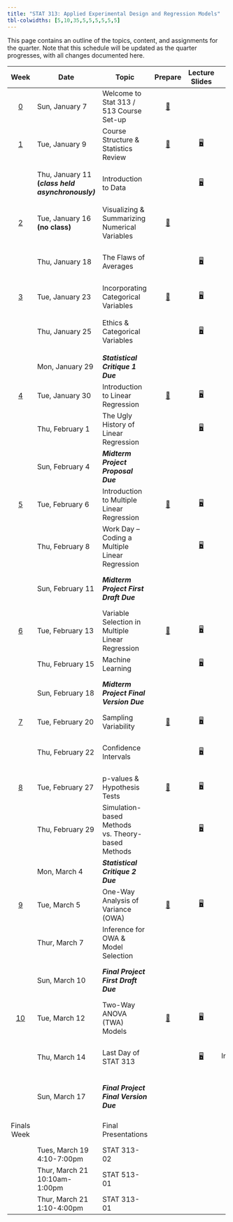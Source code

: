 ```yaml
---
title: "STAT 313: Applied Experimental Design and Regression Models"
tbl-colwidths: [5,10,35,5,5,5,5,5,5]
---
```


This page contains an outline of the topics, content, and assignments for the quarter. Note that this schedule will be updated as the quarter progresses, with all changes documented here.

::: column-screen-inset-right
+-------------------------+---------------------------------------------------+---------------------------------------------------+----------------------------------------------+---------------------------------------------------------------+------------------------------------------------------------------------------------------------------------------------------------------------+----------------------------------------------------+--------------------------------------------------------+---------------------------------------------------------------------------------------------------------------------------------------------------------------------------------------------------+
| Week                    | Date                                              | Topic                                             | Prepare                                      | Lecture Slides                                                | Activity                                                                                                                                       | Lab                                                | Critique                                               | Project                                                                                                                                                                                           |
+:=======================:+===================================================+===================================================+:============================================:+:=============================================================:+:==============================================================================================================================================:+:==================================================:+:======================================================:+:=================================================================================================================================================================================================:+
| [0](weeks/week-0.qmd)   | Sun, January 7                                    | Welcome to Stat 313 / 513 Course Set-up           | [📖](weeks/week-0.qmd "Course Set-up")       |                                                               |                                                                                                                                                |                                                    |                                                        |                                                                                                                                                                                                   |
+-------------------------+---------------------------------------------------+---------------------------------------------------+----------------------------------------------+---------------------------------------------------------------+------------------------------------------------------------------------------------------------------------------------------------------------+----------------------------------------------------+--------------------------------------------------------+---------------------------------------------------------------------------------------------------------------------------------------------------------------------------------------------------+
| [1](weeks/week-1.qmd)   | Tue, January 9                                    | Course Structure & Statistics Review              | [📖](weeks/week-1.qmd "Week 1 Coursework")   | [🖥](slides/week1-day1.qmd "Week 1 Review Lecture Slides")     |                                                                                                                                                |                                                    |                                                        |                                                                                                                                                                                                   |
+-------------------------+---------------------------------------------------+---------------------------------------------------+----------------------------------------------+---------------------------------------------------------------+------------------------------------------------------------------------------------------------------------------------------------------------+----------------------------------------------------+--------------------------------------------------------+---------------------------------------------------------------------------------------------------------------------------------------------------------------------------------------------------+
|                         | Thu, January 11 **(*class held asynchronously)*** | Introduction to Data                              |                                              | [🖥](slides/week1-day2.qmd "Week 1 Review Lab Slides")         |                                                                                                                                                | [💻](labs/lab-1.qmd "Lab 1") </br> Due January 15  |                                                        |                                                                                                                                                                                                   |
+-------------------------+---------------------------------------------------+---------------------------------------------------+----------------------------------------------+---------------------------------------------------------------+------------------------------------------------------------------------------------------------------------------------------------------------+----------------------------------------------------+--------------------------------------------------------+---------------------------------------------------------------------------------------------------------------------------------------------------------------------------------------------------+
| [2](weeks/week-2.qmd)   | Tue, January 16 **(no class)**                    | Visualizing & Summarizing Numerical Variables     | [📖](weeks/week-2.qmd "Week 2 Coursework")   |                                                               |                                                                                                                                                |                                                    |                                                        |                                                                                                                                                                                                   |
+-------------------------+---------------------------------------------------+---------------------------------------------------+----------------------------------------------+---------------------------------------------------------------+------------------------------------------------------------------------------------------------------------------------------------------------+----------------------------------------------------+--------------------------------------------------------+---------------------------------------------------------------------------------------------------------------------------------------------------------------------------------------------------+
|                         | Thu, January 18                                   | The Flaws of Averages                             |                                              | [🖥](slides/week2-day1.qmd "Week 2 Review Lecture Slides")     |                                                                                                                                                | [💻](labs/lab-2.qmd "Lab 2") </br> Due January 22  |                                                        |                                                                                                                                                                                                   |
+-------------------------+---------------------------------------------------+---------------------------------------------------+----------------------------------------------+---------------------------------------------------------------+------------------------------------------------------------------------------------------------------------------------------------------------+----------------------------------------------------+--------------------------------------------------------+---------------------------------------------------------------------------------------------------------------------------------------------------------------------------------------------------+
| [3](weeks/week-3.qmd)   | Tue, January 23                                   | Incorporating Categorical Variables               | [📖](weeks/week-3.qmd "Week 3 Courswork")    | [🖥](slides/week3-day1-alt.qmd "Week 3 Review Lecture Slides") |                                                                                                                                                |                                                    |                                                        |                                                                                                                                                                                                   |
+-------------------------+---------------------------------------------------+---------------------------------------------------+----------------------------------------------+---------------------------------------------------------------+------------------------------------------------------------------------------------------------------------------------------------------------+----------------------------------------------------+--------------------------------------------------------+---------------------------------------------------------------------------------------------------------------------------------------------------------------------------------------------------+
|                         | Thu, January 25                                   | Ethics & Categorical Variables                    |                                              | [🖥](slides/week3-day2-alt.qmd "Week 3 Review Lab Slides")     |                                                                                                                                                | [💻](labs/lab-3.qmd "Lab 3") </br> Due January 29  |                                                        |                                                                                                                                                                                                   |
+-------------------------+---------------------------------------------------+---------------------------------------------------+----------------------------------------------+---------------------------------------------------------------+------------------------------------------------------------------------------------------------------------------------------------------------+----------------------------------------------------+--------------------------------------------------------+---------------------------------------------------------------------------------------------------------------------------------------------------------------------------------------------------+
|                         | Mon, January 29                                   | ***Statistical Critique 1*** ***Due***            |                                              |                                                               |                                                                                                                                                |                                                    | [✍](critique/critique-1.qmd "Statistical Critique 1")  |                                                                                                                                                                                                   |
+-------------------------+---------------------------------------------------+---------------------------------------------------+----------------------------------------------+---------------------------------------------------------------+------------------------------------------------------------------------------------------------------------------------------------------------+----------------------------------------------------+--------------------------------------------------------+---------------------------------------------------------------------------------------------------------------------------------------------------------------------------------------------------+
| [4](weeks/week-4.qmd)   | Tue, January 30                                   | Introduction to Linear Regression                 | [📖](weeks/week-4.qmd "Week 4 Coursework")   | [🖥](slides/week4-day1.qmd "Week 4 Review Lecture Slides")     |                                                                                                                                                |                                                    |                                                        |                                                                                                                                                                                                   |
+-------------------------+---------------------------------------------------+---------------------------------------------------+----------------------------------------------+---------------------------------------------------------------+------------------------------------------------------------------------------------------------------------------------------------------------+----------------------------------------------------+--------------------------------------------------------+---------------------------------------------------------------------------------------------------------------------------------------------------------------------------------------------------+
|                         | Thu, February 1                                   | The Ugly History of Linear Regression             |                                              | [🖥](slides/week4-day2.qmd "Week 4 Review Lab Slides")         |                                                                                                                                                | [💻](labs/lab-4.qmd "Lab 4")                       |                                                        | [📁](project/midterm-proposal.qmd "Midterm Project Proposal")                                                                                                                                     |
+-------------------------+---------------------------------------------------+---------------------------------------------------+----------------------------------------------+---------------------------------------------------------------+------------------------------------------------------------------------------------------------------------------------------------------------+----------------------------------------------------+--------------------------------------------------------+---------------------------------------------------------------------------------------------------------------------------------------------------------------------------------------------------+
|                         | Sun, February 4                                   | ***Midterm Project Proposal Due***                |                                              |                                                               |                                                                                                                                                |                                                    |                                                        | [📁](project/midterm-proposal.qmd "Midterm Project Proposal")                                                                                                                                     |
+-------------------------+---------------------------------------------------+---------------------------------------------------+----------------------------------------------+---------------------------------------------------------------+------------------------------------------------------------------------------------------------------------------------------------------------+----------------------------------------------------+--------------------------------------------------------+---------------------------------------------------------------------------------------------------------------------------------------------------------------------------------------------------+
| [5](weeks/week-5.qmd)   | Tue, February 6                                   | Introduction to Multiple Linear Regression        | [📖](weeks/week-5.qmd "Week 5 Coursework")   | [🖥](slides/week5-day1.qmd "Week 5 Review Lecture Slides")     |                                                                                                                                                |                                                    |                                                        |                                                                                                                                                                                                   |
+-------------------------+---------------------------------------------------+---------------------------------------------------+----------------------------------------------+---------------------------------------------------------------+------------------------------------------------------------------------------------------------------------------------------------------------+----------------------------------------------------+--------------------------------------------------------+---------------------------------------------------------------------------------------------------------------------------------------------------------------------------------------------------+
|                         | Thu, February 8                                   | Work Day -- Coding a Multiple Linear Regression   |                                              | [🖥](slides/week5-day2.qmd "Midterm Project Warm-up Slides")   | [📋](activity/week-5-sample-selection.qmd "Sample Selection & Scope of Inference Activity")                                                    |                                                    |                                                        |                                                                                                                                                                                                   |
+-------------------------+---------------------------------------------------+---------------------------------------------------+----------------------------------------------+---------------------------------------------------------------+------------------------------------------------------------------------------------------------------------------------------------------------+----------------------------------------------------+--------------------------------------------------------+---------------------------------------------------------------------------------------------------------------------------------------------------------------------------------------------------+
|                         | Sun, February 11                                  | ***Midterm Project First Draft Due***             |                                              |                                                               |                                                                                                                                                |                                                    |                                                        | Instructions: [📁](project/midterm-project-directions.qmd "Midterm Project Instructions") </br> Grading Rubric: [✅](project/midterm-project-grading-rubric.qmd "Midterm Project Grading Rubric") |
+-------------------------+---------------------------------------------------+---------------------------------------------------+----------------------------------------------+---------------------------------------------------------------+------------------------------------------------------------------------------------------------------------------------------------------------+----------------------------------------------------+--------------------------------------------------------+---------------------------------------------------------------------------------------------------------------------------------------------------------------------------------------------------+
| [6](weeks/week-6.qmd)   | Tue, February 13                                  | Variable Selection in Multiple Linear Regression  | [📖](weeks/week-6.qmd "Week 6 Coursework")   | [🖥](slides/week6-day1.qmd "Week 6 Review Lecture Slides")     | [📋](activity/week-6-model-selection.qmd "Model Selection Activity")                                                                           |                                                    |                                                        |                                                                                                                                                                                                   |
+-------------------------+---------------------------------------------------+---------------------------------------------------+----------------------------------------------+---------------------------------------------------------------+------------------------------------------------------------------------------------------------------------------------------------------------+----------------------------------------------------+--------------------------------------------------------+---------------------------------------------------------------------------------------------------------------------------------------------------------------------------------------------------+
|                         | Thu, February 15                                  | Machine Learning                                  |                                              | [🖥](slides/week6-day2.qmd "Week 6 Lab Review Slides")         |                                                                                                                                                | [💻](labs/lab-6.qmd "Lab 6")                       |                                                        |                                                                                                                                                                                                   |
+-------------------------+---------------------------------------------------+---------------------------------------------------+----------------------------------------------+---------------------------------------------------------------+------------------------------------------------------------------------------------------------------------------------------------------------+----------------------------------------------------+--------------------------------------------------------+---------------------------------------------------------------------------------------------------------------------------------------------------------------------------------------------------+
|                         | Sun, February 18                                  | ***Midterm Project Final Version Due***           |                                              |                                                               |                                                                                                                                                |                                                    |                                                        | Instructions: [📁](project/midterm-project-directions.qmd "Midterm Project Instructions") </br> Grading Rubric: [✅](project/midterm-project-grading-rubric.qmd "Midterm Project Grading Rubric") |
+-------------------------+---------------------------------------------------+---------------------------------------------------+----------------------------------------------+---------------------------------------------------------------+------------------------------------------------------------------------------------------------------------------------------------------------+----------------------------------------------------+--------------------------------------------------------+---------------------------------------------------------------------------------------------------------------------------------------------------------------------------------------------------+
| [7](weeks/week-7.qmd)   | Tue, February 20                                  | Sampling Variability                              | [📖](weeks/week-7.qmd "Week 7 Coursework")   | [🖥](slides/week7-day1.qmd "Week 7 Review Lecture Slides")     | [📋](activity/week-7-sampling-activity.qmd "Exploring Sampling Concepts")                                                                      |                                                    |                                                        |                                                                                                                                                                                                   |
+-------------------------+---------------------------------------------------+---------------------------------------------------+----------------------------------------------+---------------------------------------------------------------+------------------------------------------------------------------------------------------------------------------------------------------------+----------------------------------------------------+--------------------------------------------------------+---------------------------------------------------------------------------------------------------------------------------------------------------------------------------------------------------+
|                         | Thu, February 22                                  | Confidence Intervals                              |                                              | [🖥](slides/week7-day2.qmd "Week 7 Lab Review Slides")         | [📋](activity/week-7-bootstrap-activity.qmd "Exploring Bootstrap Concepts")                                                                    | [💻](labs/lab-7.qmd "Lab 7") </br> Due February 26 |                                                        |                                                                                                                                                                                                   |
+-------------------------+---------------------------------------------------+---------------------------------------------------+----------------------------------------------+---------------------------------------------------------------+------------------------------------------------------------------------------------------------------------------------------------------------+----------------------------------------------------+--------------------------------------------------------+---------------------------------------------------------------------------------------------------------------------------------------------------------------------------------------------------+
| [8](weeks/week-8.qmd)   | Tue, February 27                                  | p-values & Hypothesis Tests                       | [📖](weeks/week-8.qmd "Week 8 Coursework")   | [🖥](slides/week8-day1.qmd "Week 8 Review Lecture Slides")     |                                                                                                                                                |                                                    |                                                        |                                                                                                                                                                                                   |
+-------------------------+---------------------------------------------------+---------------------------------------------------+----------------------------------------------+---------------------------------------------------------------+------------------------------------------------------------------------------------------------------------------------------------------------+----------------------------------------------------+--------------------------------------------------------+---------------------------------------------------------------------------------------------------------------------------------------------------------------------------------------------------+
|                         | Thu, February 29                                  | Simulation-based Methods vs. Theory-based Methods |                                              | [🖥](slides/week8-day2.qmd "Week 8 Lab Review Slides")         |                                                                                                                                                | [💻](labs/lab-8.qmd "Lab 8") </br> Due March 4     |                                                        |                                                                                                                                                                                                   |
+-------------------------+---------------------------------------------------+---------------------------------------------------+----------------------------------------------+---------------------------------------------------------------+------------------------------------------------------------------------------------------------------------------------------------------------+----------------------------------------------------+--------------------------------------------------------+---------------------------------------------------------------------------------------------------------------------------------------------------------------------------------------------------+
|                         | Mon, March 4                                      | ***Statistical Critique 2*** ***Due***            |                                              |                                                               |                                                                                                                                                |                                                    | [✍](critique/critique-2.qmd "Statistical Critique 2")  |                                                                                                                                                                                                   |
+-------------------------+---------------------------------------------------+---------------------------------------------------+----------------------------------------------+---------------------------------------------------------------+------------------------------------------------------------------------------------------------------------------------------------------------+----------------------------------------------------+--------------------------------------------------------+---------------------------------------------------------------------------------------------------------------------------------------------------------------------------------------------------+
| [9](weeks/week-9.qmd)   | Tue, March 5                                      | One-Way Analysis of Variance (OWA)                | [📖](weeks/week-9.qmd "Week 9 Coursework")   | [🖥](slides/week9-day1.qmd "Week 9 Review Slides")             | \                                                                                                                                              |                                                    |                                                        |                                                                                                                                                                                                   |
+-------------------------+---------------------------------------------------+---------------------------------------------------+----------------------------------------------+---------------------------------------------------------------+------------------------------------------------------------------------------------------------------------------------------------------------+----------------------------------------------------+--------------------------------------------------------+---------------------------------------------------------------------------------------------------------------------------------------------------------------------------------------------------+
|                         | Thur, March 7                                     | Inference for OWA & Model Selection               |                                              |                                                               | Selecting a OWA Model: [📋](project/final-project-help/owa-to-twa-model-selection-process.qmd "Model Selection Process for the Final Project") |                                                    |                                                        |                                                                                                                                                                                                   |
+-------------------------+---------------------------------------------------+---------------------------------------------------+----------------------------------------------+---------------------------------------------------------------+------------------------------------------------------------------------------------------------------------------------------------------------+----------------------------------------------------+--------------------------------------------------------+---------------------------------------------------------------------------------------------------------------------------------------------------------------------------------------------------+
|                         | Sun, March 10                                     | ***Final Project First Draft Due***               |                                              |                                                               |                                                                                                                                                |                                                    |                                                        | Instructions: [📁](project/final-project-directions.qmd "Final Project Directions") </br> Grading Rubric: [✅](project/final-project-grading-rubric.qmd "Final Project Grading Rubric")           |
+-------------------------+---------------------------------------------------+---------------------------------------------------+----------------------------------------------+---------------------------------------------------------------+------------------------------------------------------------------------------------------------------------------------------------------------+----------------------------------------------------+--------------------------------------------------------+---------------------------------------------------------------------------------------------------------------------------------------------------------------------------------------------------+
| [10](weeks/week-10.qmd) | Tue, March 12                                     | Two-Way ANOVA (TWA) Models                        | [📖](weeks/week-10.qmd "Week 10 Coursework") | [🖥](slides/week10-day1.qmd "Week 10 Review Slides")           | Selecting a TWA Model: [📋](project/final-project-help/twa-model-selection-process.qmd "Help on Model Selection Process")                      |                                                    |                                                        |                                                                                                                                                                                                   |
+-------------------------+---------------------------------------------------+---------------------------------------------------+----------------------------------------------+---------------------------------------------------------------+------------------------------------------------------------------------------------------------------------------------------------------------+----------------------------------------------------+--------------------------------------------------------+---------------------------------------------------------------------------------------------------------------------------------------------------------------------------------------------------+
|                         | Thu, March 14                                     | Last Day of STAT 313                              |                                              | [🖥](slides/week10-day2.qmd "Final Class Debrief")             | Assessing Independence: [📋](project/final-project-help/assess_independence.qmd "Help on Assessing Independence")                              |                                                    |                                                        | What **should not** be in your project: [📋](project/final-project-help/no-gos.qmd "Things that don't belong in your report!")                                                                    |
+-------------------------+---------------------------------------------------+---------------------------------------------------+----------------------------------------------+---------------------------------------------------------------+------------------------------------------------------------------------------------------------------------------------------------------------+----------------------------------------------------+--------------------------------------------------------+---------------------------------------------------------------------------------------------------------------------------------------------------------------------------------------------------+
|                         | Sun, March 17                                     | ***Final Project Final Version Due***             |                                              |                                                               |                                                                                                                                                |                                                    |                                                        | Instructions: [📁](project/final-project-directions.qmd "Final Project Directions") </br> Grading Rubric: [✅](project/final-project-grading-rubric.qmd "Final Project Grading Rubric")           |
+-------------------------+---------------------------------------------------+---------------------------------------------------+----------------------------------------------+---------------------------------------------------------------+------------------------------------------------------------------------------------------------------------------------------------------------+----------------------------------------------------+--------------------------------------------------------+---------------------------------------------------------------------------------------------------------------------------------------------------------------------------------------------------+
| Finals Week             |                                                   | Final Presentations                               |                                              |                                                               |                                                                                                                                                |                                                    |                                                        | Presentation Instructions:[📁](project/final-presentations/presentation-instructions.qmd "Final Presentation Instructions")                                                                       |
+-------------------------+---------------------------------------------------+---------------------------------------------------+----------------------------------------------+---------------------------------------------------------------+------------------------------------------------------------------------------------------------------------------------------------------------+----------------------------------------------------+--------------------------------------------------------+---------------------------------------------------------------------------------------------------------------------------------------------------------------------------------------------------+
|                         | Tues, March 19 \                                  | STAT 313-02                                       |                                              |                                                               |                                                                                                                                                |                                                    |                                                        |                                                                                                                                                                                                   |
|                         | 4:10-7:00pm                                       |                                                   |                                              |                                                               |                                                                                                                                                |                                                    |                                                        |                                                                                                                                                                                                   |
+-------------------------+---------------------------------------------------+---------------------------------------------------+----------------------------------------------+---------------------------------------------------------------+------------------------------------------------------------------------------------------------------------------------------------------------+----------------------------------------------------+--------------------------------------------------------+---------------------------------------------------------------------------------------------------------------------------------------------------------------------------------------------------+
|                         | Thur, March 21 \                                  | STAT 513-01                                       |                                              |                                                               |                                                                                                                                                |                                                    |                                                        |                                                                                                                                                                                                   |
|                         | 10:10am-1:00pm                                    |                                                   |                                              |                                                               |                                                                                                                                                |                                                    |                                                        |                                                                                                                                                                                                   |
+-------------------------+---------------------------------------------------+---------------------------------------------------+----------------------------------------------+---------------------------------------------------------------+------------------------------------------------------------------------------------------------------------------------------------------------+----------------------------------------------------+--------------------------------------------------------+---------------------------------------------------------------------------------------------------------------------------------------------------------------------------------------------------+
|                         | Thur, March 21 \                                  | STAT 313-01                                       |                                              |                                                               |                                                                                                                                                |                                                    |                                                        |                                                                                                                                                                                                   |
|                         | 1:10-4:00pm                                       |                                                   |                                              |                                                               |                                                                                                                                                |                                                    |                                                        |                                                                                                                                                                                                   |
+-------------------------+---------------------------------------------------+---------------------------------------------------+----------------------------------------------+---------------------------------------------------------------+------------------------------------------------------------------------------------------------------------------------------------------------+----------------------------------------------------+--------------------------------------------------------+---------------------------------------------------------------------------------------------------------------------------------------------------------------------------------------------------+
:::
